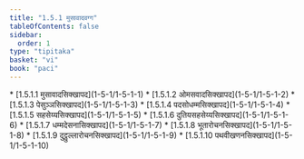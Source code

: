 ```yaml
---
title: "1.5.1 मुसावादवग्ग"
tableOfContents: false
sidebar:
  order: 1
type: "tipitaka"
basket: "vi"
book: "paci"
---
```



<DynamicBreadcrumb />



<TableOfContents book="paci" section="1.5.1">
* [1.5.1.1 मुसावादसिक्खापद](1-5-1/1-5-1-1)
* [1.5.1.2 ओमसवादसिक्खापद](1-5-1/1-5-1-2)
* [1.5.1.3 पेसुञ्ञसिक्खापद](1-5-1/1-5-1-3)
* [1.5.1.4 पदसोधम्मसिक्खापद](1-5-1/1-5-1-4)
* [1.5.1.5 सहसेय्यसिक्खापद](1-5-1/1-5-1-5)
* [1.5.1.6 दुतियसहसेय्यसिक्खापद](1-5-1/1-5-1-6)
* [1.5.1.7 धम्मदेसनासिक्खापद](1-5-1/1-5-1-7)
* [1.5.1.8 भूतारोचनसिक्खापद](1-5-1/1-5-1-8)
* [1.5.1.9 दुट्ठुल्लारोचनसिक्खापद](1-5-1/1-5-1-9)
* [1.5.1.10 पथवीखणनसिक्खापद](1-5-1/1-5-1-10)
</TableOfContents>